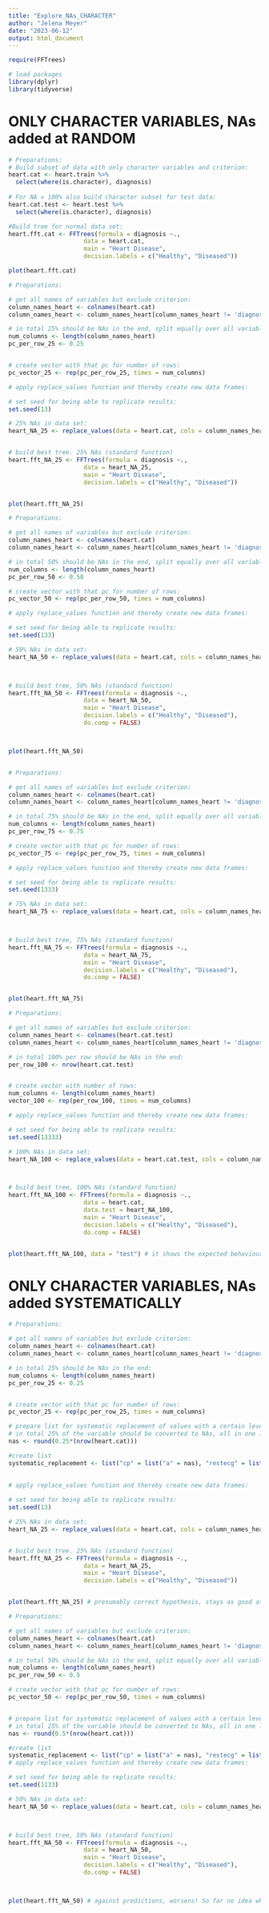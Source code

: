 ```yaml
---
title: "Explore_NAs_CHARACTER"
author: "Jelena Meyer"
date: "2023-06-12"
output: html_document
---
```


```r
require(FFTrees)
```


```r
# load packages
library(dplyr)
library(tidyverse)

```

# ONLY CHARACTER VARIABLES, NAs added at RANDOM

```r
# Preparations:
# Build subset of data with only character variables and criterion: 
heart.cat <- heart.train %>%
  select(where(is.character), diagnosis)
 
# For NA = 100% also build character subset for test data: 
heart.cat.test <- heart.test %>%
  select(where(is.character), diagnosis)

```



```r

#Build tree for normal data set:
heart.fft.cat <- FFTrees(formula = diagnosis ~.,
                     data = heart.cat,
                     main = "Heart Disease",
                     decision.labels = c("Healthy", "Diseased"))

plot(heart.fft.cat)

```

```r

# Preparations:

# get all names of variables but exclude criterion: 
column_names_heart <- colnames(heart.cat)
column_names_heart <- column_names_heart[column_names_heart != 'diagnosis']

# in total 25% should be NAs in the end, split equally over all variables: 
num_columns <- length(column_names_heart)
pc_per_row_25 <- 0.25


# create vector with that pc for number of rows:
pc_vector_25 <- rep(pc_per_row_25, times = num_columns)

# apply replace_values function and thereby create new data frames:

# set seed for being able to replicate results:
set.seed(13)

# 25% NAs in data set:
heart_NA_25 <- replace_values(data = heart.cat, cols = column_names_heart, amount = pc_vector_25)


# build best tree. 25% NAs (standard function)
heart.fft_NA_25 <- FFTrees(formula = diagnosis ~.,
                     data = heart_NA_25,
                     main = "Heart Disease",
                     decision.labels = c("Healthy", "Diseased"))


plot(heart.fft_NA_25)


```




```r

# Preparations:

# get all names of variables but exclude criterion: 
column_names_heart <- colnames(heart.cat)
column_names_heart <- column_names_heart[column_names_heart != 'diagnosis']

# in total 50% should be NAs in the end, split equally over all variables: 
num_columns <- length(column_names_heart)
pc_per_row_50 <- 0.50

# create vector with that pc for number of rows:
pc_vector_50 <- rep(pc_per_row_50, times = num_columns)

# apply replace_values function and thereby create new data frames:

# set seed for being able to replicate results:
set.seed(133)

# 50% NAs in data set:
heart_NA_50 <- replace_values(data = heart.cat, cols = column_names_heart, amount = pc_vector_50)



# build best tree, 50% NAs (standard function)
heart.fft_NA_50 <- FFTrees(formula = diagnosis ~.,
                     data = heart_NA_50,
                     main = "Heart Disease",
                     decision.labels = c("Healthy", "Diseased"),
                     do.comp = FALSE)



plot(heart.fft_NA_50)



```



```r

# Preparations:

# get all names of variables but exclude criterion: 
column_names_heart <- colnames(heart.cat)
column_names_heart <- column_names_heart[column_names_heart != 'diagnosis']

# in total 75% should be NAs in the end, split equally over all variables: 
num_columns <- length(column_names_heart)
pc_per_row_75 <- 0.75

# create vector with that pc for number of rows:
pc_vector_75 <- rep(pc_per_row_75, times = num_columns)

# apply replace_values function and thereby create new data frames:

# set seed for being able to replicate results:
set.seed(1333)

# 75% NAs in data set:
heart_NA_75 <- replace_values(data = heart.cat, cols = column_names_heart, amount = pc_vector_75)



# build best tree, 75% NAs (standard function)
heart.fft_NA_75 <- FFTrees(formula = diagnosis ~.,
                     data = heart_NA_75,
                     main = "Heart Disease",
                     decision.labels = c("Healthy", "Diseased"),
                     do.comp = FALSE)


plot(heart.fft_NA_75)


```


```r

# Preparations:

# get all names of variables but exclude criterion: 
column_names_heart <- colnames(heart.cat.test)
column_names_heart <- column_names_heart[column_names_heart != 'diagnosis']

# in total 100% per row should be NAs in the end: 
per_row_100 <- nrow(heart.cat.test)


# create vector with number of rows:
num_columns <- length(column_names_heart)
vector_100 <- rep(per_row_100, times = num_columns)

# apply replace_values function and thereby create new data frames:

# set seed for being able to replicate results:
set.seed(13333)

# 100% NAs in data set:
heart_NA_100 <- replace_values(data = heart.cat.test, cols = column_names_heart, amount = vector_100)



# build best tree, 100% NAs (standard function)
heart.fft_NA_100 <- FFTrees(formula = diagnosis ~.,
                     data = heart.cat,
                     data.test = heart_NA_100,
                     main = "Heart Disease",
                     decision.labels = c("Healthy", "Diseased"),
                     do.comp = FALSE)


plot(heart.fft_NA_100, data = "test") # it shows the expected behaviour.


```


# ONLY CHARACTER VARIABLES, NAs added SYSTEMATICALLY


```r

# Preparations: 

# get all names of variables but exclude criterion: 
column_names_heart <- colnames(heart.cat)
column_names_heart <- column_names_heart[column_names_heart != 'diagnosis']

# in total 25% should be NAs in the end: 
num_columns <- length(column_names_heart)
pc_per_row_25 <- 0.25


# create vector with that pc for number of rows:
pc_vector_25 <- rep(pc_per_row_25, times = num_columns)

# prepare list for systematic replacement of values with a certain level:
# in total 25% of the variable should be converted to NAs, all in one level:
nas <- round(0.25*(nrow(heart.cat)))

#create list
systematic_replacement <- list("cp" = list("a" = nas), "restecg" = list("normal" = nas), "slope" = list("up" = nas), "thal" = list("normal" = nas))
  
  
# apply replace_values function and thereby create new data frames:

# set seed for being able to replicate results:
set.seed(13)

# 25% NAs in data set:
heart_NA_25 <- replace_values(data = heart.cat, cols = column_names_heart, amount = pc_vector_25, levels_amount = systematic_replacement)


# build best tree. 25% NAs (standard function)
heart.fft_NA_25 <- FFTrees(formula = diagnosis ~.,
                     data = heart_NA_25,
                     main = "Heart Disease",
                     decision.labels = c("Healthy", "Diseased"))


plot(heart.fft_NA_25) # presumably correct hypothesis, stays as good as without NAs.


```


```r

# Preparations:

# get all names of variables but exclude criterion: 
column_names_heart <- colnames(heart.cat)
column_names_heart <- column_names_heart[column_names_heart != 'diagnosis']

# in total 50% should be NAs in the end, split equally over all variables: 
num_columns <- length(column_names_heart)
pc_per_row_50 <- 0.5

# create vector with that pc for number of rows:
pc_vector_50 <- rep(pc_per_row_50, times = num_columns)


# prepare list for systematic replacement of values with a certain level:
# in total 25% of the variable should be converted to NAs, all in one level:
nas <- round(0.5*(nrow(heart.cat)))

#create list
systematic_replacement <- list("cp" = list("a" = nas), "restecg" = list("normal" = nas), "slope" = list("up" = nas), "thal" = list("normal" = nas))
# apply replace_values function and thereby create new data frames:

# set seed for being able to replicate results:
set.seed(1133)

# 50% NAs in data set:
heart_NA_50 <- replace_values(data = heart.cat, cols = column_names_heart, amount = pc_vector_50)



# build best tree, 50% NAs (standard function)
heart.fft_NA_50 <- FFTrees(formula = diagnosis ~.,
                     data = heart_NA_50,
                     main = "Heart Disease",
                     decision.labels = c("Healthy", "Diseased"),
                     do.comp = FALSE)



plot(heart.fft_NA_50) # against predictions, worsens! So far no idea why it constructs another tree and therefore shows a weaker performance!



```

